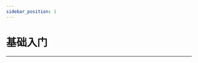 ```yaml
---
sidebar_position: 1
---
```




# 基础入门
---

<cardbox>
  <card
    href="./microbit-smart-coding-kit/"
    title="手表套件"
    description="小小科学家(Starter Kit)套件是ELECFREAKS团队出品的micro:bit入门套件。
ElecFreaks Micro：bit 小小科学家专为那些学习电路和编程知识的人们而设计。 该套件提供了一些基本的电子元件，如LED，按钮，蜂鸣器，温度传感器，舵机和电机等。 Micro：bit小小科学家套件可以帮助您进入一个美好的电子世界。"
    img={microbit_smart_coding_kit_Icon}
  />
  <card
    href="./microbit-basic-kit/"
    title="基础套件"
    description="小小发明家套件包含LED灯、蜂鸣器、土壤湿度传感器、碰撞开关、舵机等十多种常用电子模块，用这些模块可以搭建超过30个案例，基于该套件的全套课程已经在新加坡开展了3年的教学实践，深得师生的好评。"
    img={microbit_basic_kit_Icon}
  />
  <card
    href="./microbit-tinker-kit/"
    title="小小发明家套件"
    description="smart home套件是ELECFREAKS团队研发的智能家居主题micro:bit套件。
smart home套件精选TMP36温度传感器、声音传感器、碰撞传感器、舵机、电机等智能家居常用的传感器与执行部件。你可以自行搭建窗台、衣柜、鱼缸与实际生活场景结合起来，使编程变得更加实用与有趣！使用micro:bit图形化编程让这些场景智能化工作，创造属于自己的智能温馨家庭。"
    img={microbit_tinker_kit_Icon}
  />
</cardbox>
